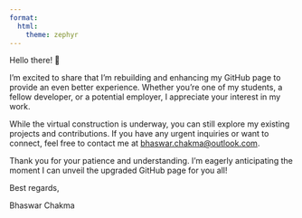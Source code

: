 ```yaml
---
format:
  html:
    theme: zephyr
---
```

Hello there! 👋

I'm excited to share that I'm rebuilding and enhancing my GitHub page to provide an even better experience. Whether you're one of my students, a fellow developer, or a potential employer, I appreciate your interest in my work.

While the virtual construction is underway, you can still explore my existing projects and contributions. If you have any urgent inquiries or want to connect, feel free to contact me at <bhaswar.chakma@outlook.com>.

Thank you for your patience and understanding. I'm eagerly anticipating the moment I can unveil the upgraded GitHub page for you all!

Best regards, 

Bhaswar Chakma